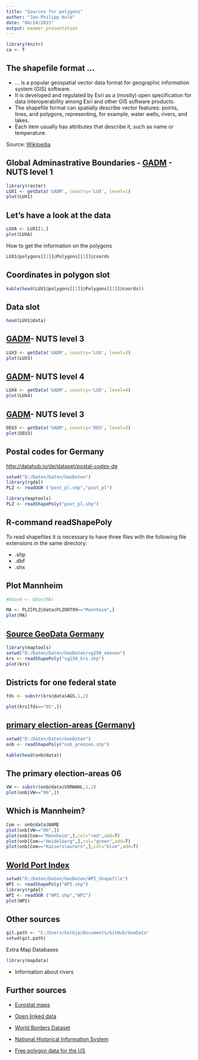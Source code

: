 ```yaml
---
title: "Sources for polygons"
author: "Jan-Philipp Kolb"
date: "04/24/2015"
output: beamer_presentation
---
```




```r
library(knitr)
ca <- T
```

## The shapefile format ... 

- ... is a popular geospatial vector data format for geographic information system (GIS) software. 
- It is developed and regulated by Esri as a (mostly) open specification for data interoperability among Esri and other GIS software products. 
- The shapefile format can spatially describe vector features: points, lines, and polygons, representing, for example, water wells, rivers, and lakes. 
- Each item usually has attributes that describe it, such as name or temperature.

Source: [Wikipedia](https://en.wikipedia.org/wiki/Shapefile)

## Global Adminastrative Boundaries - [GADM](http://www.gadm.org/) - NUTS level 1

```r
library(raster)
LUX1 <- getData('GADM', country='LUX', level=1)
plot(LUX1)
```

## Let's have a look at the data

```r
LUXA <- LUX1[1,]
plot(LUXA)
```

How to get the information on the polygons 

```r
LUX1@polygons[[1]]@Polygons[[1]]@coords
```


## Coordinates in polygon slot

```r
kable(head(LUX1@polygons[[1]]@Polygons[[1]]@coords))
```

## Data slot

```r
head(LUX1@data)
```


## [GADM](http://www.gadm.org/)- NUTS level 3

```r
LUX3 <- getData('GADM', country='LUX', level=3)
plot(LUX3)
```

## [GADM](http://www.gadm.org/)- NUTS level 4

```r
LUX4 <- getData('GADM', country='LUX', level=4)
plot(LUX4)
```

## [GADM](http://www.gadm.org/)- NUTS level 3

```r
DEU3 <- getData('GADM', country='DEU', level=3)
plot(DEU3)
```


## Postal codes for Germany

<http://datahub.io/de/dataset/postal-codes-de>


```r
setwd("D:/Daten/Daten/GeoDaten")
library(rgdal)
PLZ <- readOGR ("post_pl.shp","post_pl")
```



```r
library(maptools)
PLZ <- readShapePoly("post_pl.shp")
```

## R-command readShapePoly

To read shapefiles it is necessary to have three files with the following file extensions in the same directory:

- .shp
- .dbf
- .shx

## Plot Mannheim

```r
#bbox4 <- bbox(MA)
```

```r
MA <- PLZ[PLZ@data$PLZORT99=="Mannheim",]
plot(MA)
```


## [Source GeoData Germany](http://www.geodatenzentrum.de/geodaten/gdz_rahmen.gdz_div?gdz_spr=deu&gdz_akt_zeile=5&gdz_anz_zeile=1&gdz_unt_zeile=14&gdz_user_id=0)


```r
library(maptools)
setwd("D:/Daten/Daten/GeoDaten/vg250_ebenen")
krs <- readShapePoly("vg250_krs.shp")
plot(krs)
```

## Districts for one federal state

```r
fds <- substr(krs@data$AGS,1,2)

plot(krs[fds=="05",])
```


## [primary election-areas (Germany)](http://www.bundesnetzagentur.de/SharedDocs/Downloads/DE/Sachgebiete/Telekommunikation/Unternehmen_Institutionen/Nummerierung/Rufnummern/ONVerzeichnisse/ONBGrenzen/ONB_Grenzen.html)

```r
setwd("D:/Daten/Daten/GeoDaten")
onb <- readShapePoly("onb_grenzen.shp")

kable(head(onb@data))
```

## The primary election-areas 06

```r
VW <- substr(onb@data$VORWAHL,1,2)
plot(onb[VW=="06",])
```

## Which is Mannheim?

```r
Com <- onb@data$NAME
plot(onb[VW=="06",])
plot(onb[Com=="Mannheim",],col="red",add=T)
plot(onb[Com=="Heidelberg",],col="green",add=T)
plot(onb[Com=="Kaiserslautern",],col="blue",add=T)
```


## [World Port Index](http://msi.nga.mil/NGAPortal/MSI.portal?_nfpb=true&_pageLabel=msi_portal_page_62&pubCode=0015)

```r
setwd("D:/Daten/Daten/GeoDaten/WPI_Shapefile")
WPI <- readShapePoly("WPI.shp")
library(rgdal)
WPI <- readOGR ("WPI.shp","WPI")
plot(WPI)
```



## Other sources

```r
git.path <- "C:/Users/kolbjp/Documents/GitHub/GeoData"
setwd(git.path)
```

Extra Map Databases

```r
library(mapdata)
```

- Information about rivers

## Further sources

- [Eurostat maps](http://epp.eurostat.ec.europa.eu/portal/page/portal/gisco_Geographical_information_maps/popups/
references/administrative_units_statistical_units_1)

- [Open linked data](https://www.ordnancesurvey.co.uk/business-and-government/products/opendata-products-grid.html)

- [World Borders Dataset](http://thematicmapping.org/downloads/world_borders.php)
- [National Historical Information System](https://www.nhgis.org/)

- [Free polygon data for the US](http://www.freemapdata.com/html/free_polygon_data.html)